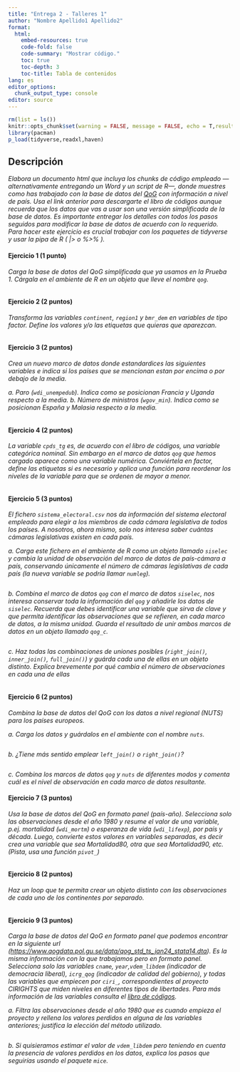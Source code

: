 ```yaml
---
title: "Entrega 2 - Talleres 1"
author: "Nombre Apellido1 Apellido2"
format: 
  html:
    embed-resources: true
    code-fold: false
    code-summary: "Mostrar código."
    toc: true
    toc-depth: 3
    toc-title: Tabla de contenidos
lang: es
editor_options: 
  chunk_output_type: console
editor: source
---
```


```r
rm(list = ls())
knitr::opts_chunk$set(warning = FALSE, message = FALSE, echo = T,results=T)
library(pacman)
p_load(tidyverse,readxl,haven)
```
## Descripción
*Elabora un documento html que incluya los _chunks_ de código empleado ---alternativamente entregando un Word y un script de R---, donde muestres como has trabajado con la base de datos del [QoG](https://www.gu.se/en/quality-government/qog-data/data-downloads/standard-dataset) con información a nivel de país. Usa el link anterior para descargarte el libro de códigos aunque recuerda que los datos que vas a usar son una versión simplificada de la base de datos. Es importante entregar los detalles con todos los pasos seguidos para modificar la base de datos de acuerdo con lo requerido. Para hacer este ejercicio es crucial trabajar con los paquetes de tidyverse y usar la pipa de R ( |> o %>% ).*

#### Ejercicio 1 (1 punto)
*Carga la base de datos del QoG simplificada que ya usamos en la Prueba 1. Cárgala en el ambiente de R en un objeto que lleve el nombre `qog`.*

```r

```

#### Ejercicio 2 (2 puntos)
*Transforma las variables  `continent`, `region1` y `bmr_dem`  en variables de tipo factor. Define los valores y/o las etiquetas que quieras que aparezcan.*
```r

```

#### Ejercicio 3 (2 puntos)
*Crea un nuevo marco de datos donde estandardices las siguientes variables e indica si los países que se mencionan estan por encima o por debajo de la media.*

*a. Paro (`wdi_unempedub`). Indica como se posicionan Francia y Uganda respecto a la media.*
*b. Número de ministros (`wgov_min`). Indica como se posicionan España y Malasia respecto a la media.*
```r

```

#### Ejercicio 4 (2 puntos)
*La variable `cpds_tg` es, de acuerdo con el libro de códigos, una variable categórica nominal. Sin embargo en el marco de datos `qog` que hemos cargado aparece como una variable numérica. Conviértela en factor, define las etiquetas si es necesario y aplica una función para reordenar los niveles de la variable para que se ordenen de mayor a menor.*
```r

```
#### Ejercicio 5 (3 puntos)
*El fichero `sistema_electoral.csv` nos da información del sistema electoral empleado para elegir a los miembros de cada cámara legislativa de todos los países. A nosotros, ahora mismo, solo nos interesa saber cuántas cámaras legislativas existen en cada país. *

*a. Carga este fichero en el ambiente de R como un objeto llamado `siselec` y cambia la unidad de observación del marco de datos de país-cámara a país, conservando únicamente el número de cámaras legislativas de cada país (la nueva variable se podría llamar `numleg`).*

```r

```

*b. Combina el marco de datos `qog` con el marco de datos `siselec`, nos interesa conservar toda la información del `qog` y añadirle los datos de `siselec`. Recuerda que debes identificar una variable que sirva de clave y que permita identificar las observaciones que se refieren, en cada marco de datos, a la misma unidad. Guarda el resultado de unir ambos marcos de datos en un objeto llamado `qog_c`.*

```r

```

*c. Haz todas las combinaciones de uniones  posibles (`right_join()`, `inner_join()`, `full_join()`) y guárda cada una de ellas en un objeto distinto. Explica brevemente por qué cambia el número de observaciones en cada una de ellas*

```r

```

#### Ejercicio 6 (2 puntos)
*Combina la base de datos del QoG con los datos a nivel regional (NUTS) para los países europeos. *

*a. Carga los datos y guárdalos en el ambiente con el nombre `nuts`. *

```r

```

*b. ¿Tiene más sentido emplear `left_join()` o `right_join()`?*

```r

```

*c. Combina los marcos de datos `qog` y `nuts` de diferentes modos y comenta cuál es el nivel de observación en cada marco de datos resultante.*



#### Ejercicio 7 (3 puntos)
*Usa la base de datos del QoG en formato panel (país-año). Selecciona solo las observaciones desde el año 1980 y resume el valor de una variable, p.ej. mortalidad (`wdi_mortm`) o esperanza de vida (`wdi_lifexp`), por país y década. Luego, convierte estos valores en variables separadas, es decir crea una variable que sea Mortalidad80, otra que sea Mortalidad90, etc. (Pista, usa una función `pivot_`)*

```r


```

#### Ejercicio 8 (2 puntos)
*Haz un loop que te permita crear un objeto distinto con las observaciones de cada uno de los continentes por separado.*

```r


```

#### Ejercicio 9 (3 puntos)
*Carga la base de datos del QoG en formato panel que podemos encontrar en la siguiente url ([https://www.qogdata.pol.gu.se/data/qog_std_ts_jan24_stata14.dta](https://www.qogdata.pol.gu.se/data/qog_std_ts_jan24_stata14.dta)).*
*Es la misma información con la que trabajamos pero en formato panel. Selecciona solo las variables `cname`, `year`,`vdem_libdem` (indicador de democracia liberal), `icrg_qog` (indicador de calidad del gobierno), y todas las variables que empiecen por `ciri_`, correspondientes al proyecto CIRIGHTS que miden niveles en diferentes tipos de libertades.*
*Para más información de las variables consulta el [libro de códigos](https://www.qogdata.pol.gu.se/data/codebook_std_jan24.pdf).*

*a. Filtra las observaciones desde el año 1980 que es cuando empieza el proyecto y rellena los valores perdidos en alguna de las variables anteriores; justifica la elección del método utilizado.*

```r

```

*b. Si quisieramos estimar el valor de `vdem_libdem` pero teniendo en cuenta la presencia de valores perdidos en los datos, explica los pasos que seguirías usando el paquete `mice`.*

```r


```
